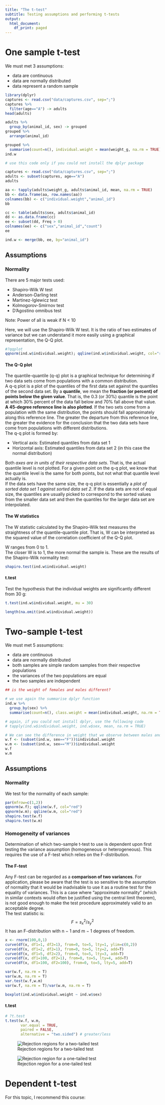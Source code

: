 ```yaml
---
title: "The t-test"
subtitle: Testing assumptions and performing t-tests
output:
  html_document:
    df_print: paged
---
```


# One sample t-test

We must met 3 assumptions:

* data are continuous
* data are normally distributed
* data represent a random sample

```r
library(dplyr)
captures <- read.csv("data/captures.csv", sep=";")
captures %>% 
  filter(age=="A") -> adults
head(adults)
```

```r
adults %>% 
  group_by(animal_id, sex) -> grouped
grouped %>% 
  arrange(animal_id)
```


```r
grouped %>% 
  summarise(count=n(), individual.weight = mean(weight_g, na.rm = TRUE)) -> ind.w
ind.w
```

```r

# use this code only if you could not install the dplyr package

captures <- read.csv("data/captures.csv", sep=";")
adults <- subset(captures, age=="A")
adults

aa <- tapply(adults$weight_g, adults$animal_id, mean, na.rm = TRUE)
bb <- data.frame(aa, row.names(aa))
colnames(bb) <- c("individual.weight","animal_id")
bb

cc <- table(adults$sex, adults$animal_id)
dd <- as.data.frame(cc)
ee <- subset(dd, Freq > 0)
colnames(ee) <- c("sex","animal_id","count")
ee

ind.w <- merge(bb, ee, by="animal_id")
```


## Assumptions

### Normality

There are 5 major tests used:

* Shapiro-Wilk W test
* Anderson-Darling test
* Martinez-Iglewicz test
* Kolmogorov-Smirnov test
* D'Agostino omnibus test

Note: Power of all is weak if N < 10

Here, we will use the Shapiro-Wilk W test. It is the ratio of two estimates of variance but we can understand it more easily using a graphical representation, the Q-Q plot.   

```r

#?qqplot
qqnorm(ind.w$individual.weight); qqline(ind.w$individual.weight, col="red")

```

#### The Q-Q plot

The quantile-quantile (q-q) plot is a graphical technique for determining if two data sets come from populations with a common distribution.   
A q-q plot is a plot of the quantiles of the first data set against the quantiles of the second data set. By a **quantile**, we mean the **fraction (or percent) of points below the given value**. That is, the 0.3 (or 30%) quantile is the point at which 30% percent of the data fall below and 70% fall above that value.   
**A 45-degree reference line is also plotted**. If the two sets come from a population with the same distribution, the points should fall approximately along this reference line. The greater the departure from this reference line, the greater the evidence for the conclusion that the two data sets have come from populations with different distributions.   
The q-q plot is formed by:

* Vertical axis: Estimated quantiles from data set 1
* Horizontal axis: Estimated quantiles from data set 2 (in this case the normal distribution)

Both *axes are in units of their respective data sets*. That is, the actual quantile level is not plotted. For a given point on the q-q plot, we know that the quantile level is the same for both points, but not what that quantile level actually is.   
If the data sets have the same size, the q-q plot is essentially a *plot of sorted data set 1 against sorted data set 2*. If the data sets are not of equal size, the quantiles are usually picked to correspond to the sorted values from the smaller data set and then the quantiles for the larger data set are interpolated.


#### The W statistics

The W statistic calculated by the Shapiro-Wilk test measures the straightness of the quantile-quantile plot. That is, W can be interpreted as the squared value of the correlation coefficient of the Q-Q plot.

W ranges from 0 to 1.    
The closer W is to 1, the more normal the sample is.
These are the results of the Shapiro-Wilk normality test:

```r

shapiro.test(ind.w$individual.weight)

```

#### t.test

Test the hypothesis that the individual weights are significantly different from 30 g:


```r
t.test(ind.w$individual.weight, mu = 30)
```


```r
length(na.omit(ind.w$individual.weight))
```


# Two-sample t-test

We must met 5 assumptions:

* data are continuous
* data are normally distributed
* both samples are simple random samples from their respective populations
* the variances of the two populations are equal
* the two samples are independent


```r
## is the weight of females and males different?

# we use again the summarise dplyr function
ind.w %>% 
  group_by(sex) %>% 
  summarise(count=n(), class.weight = mean(individual.weight, na.rm = TRUE))

# again, if you could not install dplyr, use the following code
# tapply(ind.w$individual.weight, ind.w$sex, mean, na.rm = TRUE)

# We can see the difference in weight that we observe between males and females
w.f <- (subset(ind.w, sex=="F"))$individual.weight
w.m <- (subset(ind.w, sex=="M"))$individual.weight
w.f
w.m
```


## Assumptions

### Normality

We test for the normality of each sample:

```r

par(mfrow=c(1,2))
qqnorm(w.f); qqline(w.f, col="red")
qqnorm(w.m); qqline(w.m, col="red")
shapiro.test(w.f)
shapiro.test(w.m)

```


### Homogeneity of variances

Determination of which two-sample t-test to use is dependent upon first testing the variance assumption (homogeneous or heterogeneous). This requires the use of a F-test which relies on the F-distribution.

#### The F-test

Any F-test can be regarded as a **comparison of two variances**. For application, please be aware that the test is so sensitive to the assumption of normality that it would be inadvisable to use it as a routine test for the equality of variances. This is a case where "approximate normality" (which in similar contexts would often be justified using the central limit theorem), is not good enough to make the test procedure approximately valid to an acceptable degree.   
The test statistic is:
$$ F = s^2_x/s^2_y $$
It has an F-distribution with n − 1 and m − 1 degrees of freedom.

```r
x <- rnorm(100,0,1)
curve(df(x, df1=1, df2=1), from=0, to=5, lty=1, ylim=c(0,2))
curve(df(x, df1=2, df2=1), from=0, to=5, lty=2, add=T)
curve(df(x, df1=5, df2=2), from=0, to=5, lty=3, add=T)
curve(df(x, df1=100, df2=1), from=0, to=5, lty=4, add=T)
curve(df(x, df1=100, df2=100), from=0, to=5, lty=5, add=T)
```


```r

var(w.f, na.rm = T)
var(w.m, na.rm = T)
var.test(w.f,w.m)
var(w.f, na.rm = T)/var(w.m, na.rm = T)

boxplot(ind.w$individual.weight ~ ind.w$sex)

```

#### t.test

```r
# ?t.test
t.test(w.f, w.m,
       var.equal = TRUE,
       paired = FALSE, 
       alternative = "two.sided") # greater/less
```

![Rejection regions for a two-tailed test](https://www.gironi.it/blog/wp-content/uploads/2018/11/due-code.gif)

![Rejection region for a one-tailed test](https://www.gironi.it/blog/wp-content/uploads/2018/11/una-coda.gif)




# Dependent t-test

For this topic, I recommend this course: 


